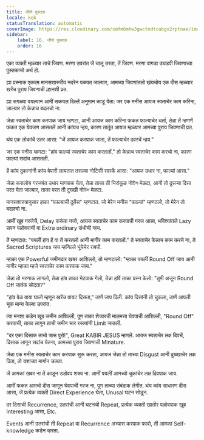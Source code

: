 ```yaml
---
title: जीणे पुस्तक
locale: kok
statusTranslation: automatic
coverImage: https://res.cloudinary.com/xmfm6mhw3gwctndtcubgx2rptnae/image/upload/v1740468922/small_cover_tratado_de_psicologia_revolucionaria_a4c0dca4e0.webp
sidebar:
    label: 16. जीणे पुस्तक
    order: 16
---
```

एका व्यक्ती म्हळ्यार ताचें जिवण. मरणा उपरांत जें चालू उरता, तें जिवण. मरणा वांगडा उघडपी जिवणाच्या पुस्तकाचो अर्थ हो.

ह्या प्रस्नाक एकदम मानसशास्त्रीय नदरेन पळयत जाल्यार, आमच्या जिवणांतलो खंयचोय एक दीस म्हळ्यार खरेंच पुराय जिवणाची ल्हानशी प्रत.

ह्या सगळ्या वयल्यान आमीं सकयल दिल्लें अनुमान काडूं येता: जर एक मनीस आयज स्वताचेर काम करिना, जाल्यार तो केन्नाच बदलचो ना.

जेन्ना स्वताचेर काम करपाक जाय म्हणटा, आनी आयज काम करिना फकत फाल्याचेर धर्ता, तेन्ना तें म्हणणें फकत एक येवजण आसतलें आनी कांयच न्हय, कारण तातूंत आयज म्हळ्यार आमच्या पुराय जिवणाची प्रत.

थंय एक लोकांचें उतर आसा: "जें आयज करपाक जाता, तें फाल्याचेर दवरचें न्हय."

जर एक मनीस म्हणटा: "हांव फाल्यां स्वताचेर काम करतलों," तो केन्नाच स्वताचेर काम करचो ना, कारण फाल्यां सदांच आसतली.

हें कांय दुकानांनी कांय वेपारी लायतात तसल्या नोटिसी सारकें आसा: "आयज उधार ना, फाल्यां आसा."

जेन्ना कसलोय गरजवंत उधार मागपाक येता, तेन्ना ताका ती भिरांकूळ नोটিস मेळटा, आनी तो दुसऱ्या दिसा परत येता जाल्यार, ताका परत ती दुख्खी नोটিস मेळटा.

मानसशास्त्रानुसार हाका "फाल्याची दुयेंस" म्हणटात. जो मेरेन मनीस "फाल्यां" म्हणटलो, तो मेरेन तो बदलचो ना.

आमीं खूब गरजेचें, Delay करूंक नजो, आयज स्वताचेर काम करपाची गरज आसा, भविश्यांतले Lazy सपन पळोवपाची वा Extra ordinary संधीची न्हय.

तें म्हणटात: "पयलीं हांव हें वा तें करतलों आनी मागीर काम करतलों." ते स्वताचेर केन्नाच काम करचे ना, ते Sacred Scriptures न्हय म्हणिल्ले भूंयेचेर रावपी.

म्हाका एक Powerful जमीनदार खबर आशिल्लो, तो म्हणटालो: "म्हाका पयलीं Round Off जाय आनी मागीर म्हाका म्हजे स्वताचेर काम करपाक जाय."

जेन्ना तो मरणाक लागलो, तेन्ना हांव ताका भेटपाक गेलो, तेन्ना हांवें ताका प्रस्न केलो: "तुमी अजून Round Off जावंक सोदता?"

"हांव वेळ वाया घालो म्हणून खरेंच वायट दिसता," ताणें जाप दिली. कांय दिसांनी तो चुकला, ताणें आपली चूक मान्य केल्या उपरांत.

त्या मनशा कडेन खूब जमीन आशिल्ली, पूण ताका शेजारची मालमत्ता घेवपाची आशिल्ली, "Round Off" करपाची, ताका लागून ताची जमीन चार रस्त्यांनी Limit जातली.

"दर एका दिसाक ताचो त्रास पुरो!", Great KABIR JESUS ​​म्हणलें. आयज स्वताचेर लक्ष दिवचें, दिसाक लागून सदांच येतना, आमच्या पुराय जिवणाची Minature.

जेन्ना एक मनीस स्वताचेर काम करपाक सुरू करता, आयज जेन्ना तो ताच्या Disgust आनी दुख्खाचेर लक्ष दिता, तो यशाच्या मार्गान चलता.

जें आमकां खबर ना तें काडून उडोवप शक्य ना. आमीं पयलीं आमच्यो चुकांचेर लक्ष दिवपाक जाय.

आमीं फकत आमचो दीस जाणून घेवपाची गरज ना, पूण ताच्या संबंदाक लेगीत. थंय कांय साधारण दीस आसा, जें प्रत्येक व्यक्ती Direct Experience घेता, Unusal घटन सोडून.

दर दिसाची Recurrence, उतरांची आनी घटनची Repeat, प्रत्येक व्यक्ती खातीर पळोवपाक खूब Interesting आसा, Etc.

Events आनी उतरांची ती Repeat वा Recurrence अभ्यास करपाक फावो, ती आमकां Self-knowledge कडेन व्हरता.

